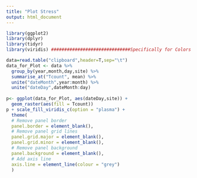 ```yaml
---
title: "Plot Stress"
output: html_document
---
```


```r
library(ggplot2)
library(dplyr)
library(tidyr)
library(viridis) ##############################Specifically for Colors

data=read.table("clipboard",header=T,sep="\t") 
data_for_Plot <- data %>%
  group_by(year,month,day,site) %>%
  summarise_at("Tcount", mean) %>%
  unite("dateMonth",year:month) %>%
  unite("dateDay",dateMonth:day)
  
p<- ggplot(data_for_Plot, aes(dateDay,site)) +
  geom_raster(aes(fill = Tcount))
p + scale_fill_viridis_c(option = "plasma") +
  theme(
  # Remove panel border
  panel.border = element_blank(),  
  # Remove panel grid lines
  panel.grid.major = element_blank(),
  panel.grid.minor = element_blank(),
  # Remove panel background
  panel.background = element_blank(),
  # Add axis line
  axis.line = element_line(colour = "grey")
  )

```


